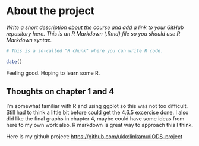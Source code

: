 # About the project

*Write a short description about the course and add a link to your GitHub repository here. This is an R Markdown (.Rmd) file so you should use R Markdown syntax.*

```r
# This is a so-called "R chunk" where you can write R code.

date()

```

Feeling good. Hoping to learn some R.

## Thoughts on chapter 1 and 4

I'm somewhat familiar with R and using ggplot so this was not too difficult. Still had to think a little bit before could get the 4.6.5 excercise done. I also did like the final graphs in chapter 4, maybe could have some ideas from here to my own work also. R markdown is great way to approach this I think.

Here is my github project: <https://github.com/ukkelinkamu/IODS-project>
